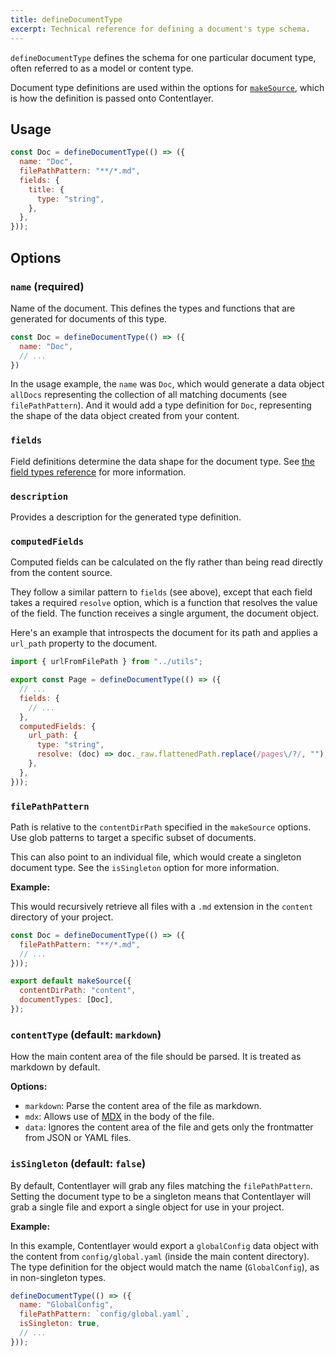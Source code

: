 ```yaml
---
title: defineDocumentType
excerpt: Technical reference for defining a document's type schema.
---
```


`defineDocumentType` defines the schema for one particular document type, often referred to as a model or content type.

Document type definitions are used within the options for [`makeSource`](/docs/reference/source-files/make-source), which is how the definition is passed onto Contentlayer.

## Usage

```js
const Doc = defineDocumentType(() => ({
  name: "Doc",
  filePathPattern: "**/*.md",
  fields: {
    title: {
      type: "string",
    },
  },
}));
```

## Options

### `name` (required)

Name of the document. This defines the types and functions that are generated for documents of this type.

```js
const Doc = defineDocumentType(() => ({
  name: "Doc",
  // ...
})
```

In the usage example, the `name` was `Doc`, which would generate a data object `allDocs` representing the collection of all matching documents (see `filePathPattern`). And it would add a type definition for `Doc`, representing the shape of the data object created from your content.

### `fields`

Field definitions determine the data shape for the document type. See [the field types reference](/docs/reference/source-files/field-types) for more information.

### `description`

Provides a description for the generated type definition.

### `computedFields`

Computed fields can be calculated on the fly rather than being read directly from the content source.

They follow a similar pattern to `fields` (see above), except that each field takes a required `resolve` option, which is a function that resolves the value of the field. The function receives a single argument, the document object.

Here's an example that introspects the document for its path and applies a `url_path` property to the document.

```js
import { urlFromFilePath } from "../utils";

export const Page = defineDocumentType(() => ({
  // ...
  fields: {
    // ...
  },
  computedFields: {
    url_path: {
      type: "string",
      resolve: (doc) => doc._raw.flattenedPath.replace(/pages\/?/, ""),
    },
  },
}));
```

### `filePathPattern`

Path is relative to the `contentDirPath` specified in the `makeSource` options. Use glob patterns to target a specific subset of documents.

This can also point to an individual file, which would create a singleton document type. See the `isSingleton` option for more information.

**Example:**

This would recursively retrieve all files with a `.md` extension in the `content` directory of your project.

```js
const Doc = defineDocumentType(() => ({
  filePathPattern: "**/*.md",
  // ...
}));

export default makeSource({
  contentDirPath: "content",
  documentTypes: [Doc],
});
```

### `contentType` (default: `markdown`)

How the main content area of the file should be parsed. It is treated as markdown by default.

**Options:**

- `markdown`: Parse the content area of the file as markdown.
- `mdx`: Allows use of [MDX](https://mdxjs.com/) in the body of the file.
- `data`: Ignores the content area of the file and gets only the frontmatter from JSON or YAML files.

### `isSingleton` (default: `false`)

By default, Contentlayer will grab any files matching the `filePathPattern`. Setting the document type to be a singleton means that Contentlayer will grab a single file and export a single object for use in your project.

**Example:**

In this example, Contentlayer would export a `globalConfig` data object with the content from `config/global.yaml` (inside the main content directory). The type definition for the object would match the name (`GlobalConfig`), as in non-singleton types.

```js
defineDocumentType(() => ({
  name: "GlobalConfig",
  filePathPattern: `config/global.yaml`,
  isSingleton: true,
  // ...
}));
```
